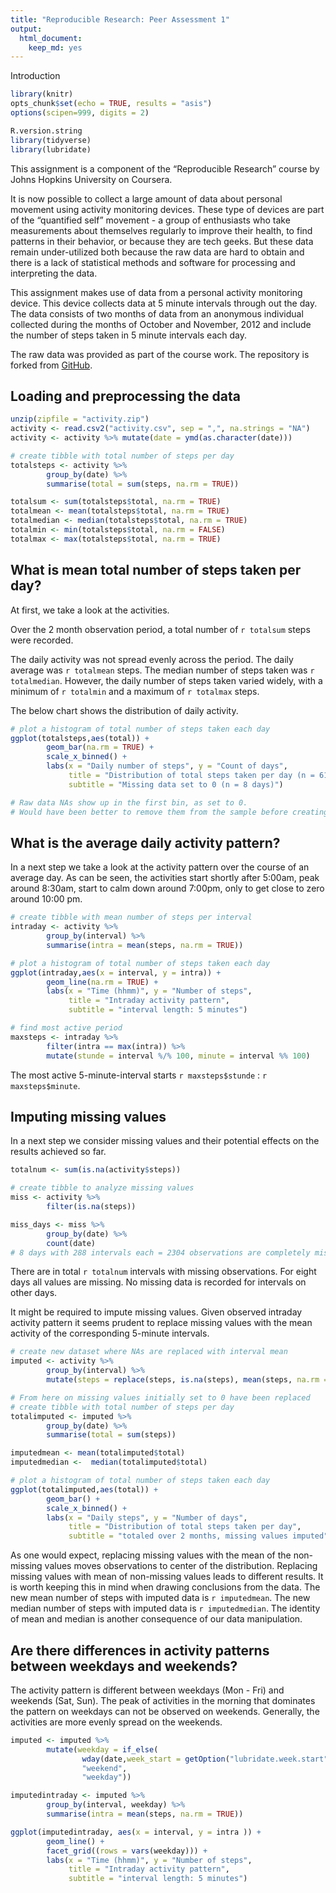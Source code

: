```yaml
---
title: "Reproducible Research: Peer Assessment 1"
output: 
  html_document: 
    keep_md: yes
---
```


Introduction





```r

library(knitr)
opts_chunk$set(echo = TRUE, results = "asis")
options(scipen=999, digits = 2)

```

```r

R.version.string
library(tidyverse)
library(lubridate)

```

This assignment is a component of the "Reproducible Research" course by Johns Hopkins University on Coursera. 

It is now possible to collect a large amount of data about personal movement using activity monitoring devices. These type of devices are part of the "quantified self" movement - a group of enthusiasts who take measurements about themselves regularly to improve their health, to find patterns in their behavior, or because they are tech geeks. But these data remain under-utilized both because the raw data are hard to obtain and there is a lack of statistical methods and software for processing and interpreting the data.

This assignment makes use of data from a personal activity monitoring device. This device collects data at 5 minute intervals through out the day. The data consists of two months of data from an anonymous individual collected during the months of October and November, 2012 and include the number of steps taken in 5 minute intervals each day.

The raw data was provided as part of the course work. 
The repository is forked from [GitHub](http://github.com/rdpeng/RepData_PeerAssessment1).

## Loading and preprocessing the data

```r

unzip(zipfile = "activity.zip")
activity <- read.csv2("activity.csv", sep = ",", na.strings = "NA")
activity <- activity %>% mutate(date = ymd(as.character(date)))

```

```r

# create tibble with total number of steps per day
totalsteps <- activity %>% 
        group_by(date) %>% 
        summarise(total = sum(steps, na.rm = TRUE))

totalsum <- sum(totalsteps$total, na.rm = TRUE)
totalmean <- mean(totalsteps$total, na.rm = TRUE)
totalmedian <- median(totalsteps$total, na.rm = TRUE)
totalmin <- min(totalsteps$total, na.rm = FALSE)
totalmax <- max(totalsteps$total, na.rm = TRUE)

```


## What is mean total number of steps taken per day?

At first, we take a look at the activities.

Over the 2 month observation period, a total number of `r totalsum` steps were recorded. 

The daily activity was not spread evenly across the period. The daily average was `r totalmean` steps. The median number of steps taken was `r totalmedian`. However, the daily number of steps taken varied widely, with a minimum of `r totalmin` and a maximum of `r totalmax` steps.

The below chart shows the distribution of daily activity. 

```r

# plot a histogram of total number of steps taken each day
ggplot(totalsteps,aes(total)) +
        geom_bar(na.rm = TRUE) + 
        scale_x_binned() + 
        labs(x = "Daily number of steps", y = "Count of days", 
             title = "Distribution of total steps taken per day (n = 61 days)",
             subtitle = "Missing data set to 0 (n = 8 days)")

# Raw data NAs show up in the first bin, as set to 0.
# Would have been better to remove them from the sample before creating the plot. However, the instructions stated these could be ignored.

```



## What is the average daily activity pattern?

In a next step we take a look at the activity pattern over the course of an average day.
As can be seen, the activities start shortly after 5:00am, peak around 8:30am, start to calm down around 7:00pm, only to get close to zero around 10:00 pm.

```r

# create tibble with mean number of steps per interval
intraday <- activity %>%
        group_by(interval) %>%
        summarise(intra = mean(steps, na.rm = TRUE))

# plot a histogram of total number of steps taken each day
ggplot(intraday,aes(x = interval, y = intra)) +
        geom_line(na.rm = TRUE) + 
        labs(x = "Time (hhmm)", y = "Number of steps", 
             title = "Intraday activity pattern",
             subtitle = "interval length: 5 minutes")

```

```r

# find most active period
maxsteps <- intraday %>%
        filter(intra == max(intra)) %>%
        mutate(stunde = interval %/% 100, minute = interval %% 100)

```
The most active 5-minute-interval starts `r maxsteps$stunde` : `r maxsteps$minute`.


## Imputing missing values

In a next step we consider missing values and their potential effects  on the results achieved so far. 

```r

totalnum <- sum(is.na(activity$steps))

# create tibble to analyze missing values
miss <- activity %>%
        filter(is.na(steps)) 

miss_days <- miss %>%
        group_by(date) %>% 
        count(date) 
# 8 days with 288 intervals each = 2304 observations are completely missing.

```

There are in total `r totalnum` intervals with missing observations. For eight days all values are missing. No missing data is recorded for intervals on other days.

It might be required to impute missing values.
Given observed intraday activity pattern it seems prudent to replace missing values with the mean activity of the corresponding 5-minute intervals.

```r

# create new dataset where NAs are replaced with interval mean 
imputed <- activity %>% 
        group_by(interval) %>%
        mutate(steps = replace(steps, is.na(steps), mean(steps, na.rm = TRUE)))

# From here on missing values initially set to 0 have been replaced 
# create tibble with total number of steps per day
totalimputed <- imputed %>% 
        group_by(date) %>% 
        summarise(total = sum(steps))

imputedmean <- mean(totalimputed$total) 
imputedmedian <-  median(totalimputed$total) 

```

```r

# plot a histogram of total number of steps taken each day
ggplot(totalimputed,aes(total)) +
        geom_bar() + 
        scale_x_binned() + 
        labs(x = "Daily steps", y = "Number of days", 
             title = "Distribution of total steps taken per day",
             subtitle = "totaled over 2 months, missing values imputed")

```

As one would expect, replacing missing values with the mean of the non-missing values moves observations to center of the distribution. Replacing missing values with mean of non-missing values leads to different results. It is worth keeping this in mind when drawing conclusions from the data. 
The new mean number of steps with imputed data is `r imputedmean`. The new 
median number of steps with imputed data is `r imputedmedian`. 
The identity of mean and median is another consequence of our data manipulation.


## Are there differences in activity patterns between weekdays and weekends?

The activity pattern is different between weekdays (Mon - Fri) and weekends (Sat, Sun).
The peak of activities in the morning that dominates the pattern on weekdays can not be observed on weekends. Generally, the activities are more evenly spread on the weekends.   

```r

imputed <- imputed %>%
        mutate(weekday = if_else(
                wday(date,week_start = getOption("lubridate.week.start", 1)) > 5, 
                "weekend", 
                "weekday"))

```

```r

imputedintraday <- imputed %>%
        group_by(interval, weekday) %>%
        summarise(intra = mean(steps, na.rm = TRUE))

ggplot(imputedintraday, aes(x = interval, y = intra )) +
        geom_line() + 
        facet_grid((rows = vars(weekday))) +
        labs(x = "Time (hhmm)", y = "Number of steps", 
             title = "Intraday activity pattern",
             subtitle = "interval length: 5 minutes")

```

